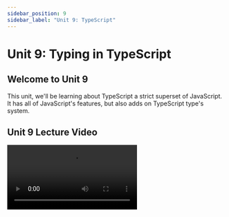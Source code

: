 ```yaml
---
sidebar_position: 9
sidebar_label: "Unit 9: TypeScript"
---
```



# Unit 9: Typing in TypeScript

## Welcome to Unit 9

This unit, we'll be learning about TypeScript a strict superset of JavaScript.
It has all of JavaScript's features, but also adds on TypeScript type's system. 

## Unit 9 Lecture Video

<Video src="https://www.youtube.com/embed/zQnBQ4tB3ZA" />
<Video src="https://www.youtube.com/embed/ahCwqrYpIuM" />


## TypeScript

### What is TypeScript?

TypeScript is a programming language, but it's not really its own programming language. 
It is built on JavaScript, and any syntactically correct JavaScript code will also run in TypeScript.
This means TypeScript can use most JavaScript libraries. 

Why do we use TypeScript if it's basically the same as JavaScript?
In JavaScript we can't catch errors without running our code.
With TypeScript, we can use give our variables types, and use static type checking.
This helps us discover bugs in our code much earlier, and fix them we need to run the code. 

### Typing

JavaScript provides pre-defined types:

- number
- boolean
- string
- void
- null
- undefined
- any

In TypeScript we can give the variables we define types. 

```tsx
let courseNumber: number = 133
console.log("Welcome to IN4MATX " + courseNumber + "!"); 
```

TypeScript will also infer types, if you assign the variable when creating it. 
Typing is optional, and you don't need to use them at all. 
You can do it all in plain JavaScript, and TypeScript will run the same.

```tsx
let courseNumber = 133
console.log("Welcome to IN4MATX " + courseNumber + "!"); 
```

If we are defining an array then we use square brackets after the type. 

```tsx
let array: number[] = [1, 2, 3, 4]
```

We can also specify types in function parameters and return values.

```tsx
function sum(a: number, b: number): number {
	return a + b;
}
```

### Objects and Types

In JavaScript we create objects as so. 
Often times this object will change by adding new fields, so TypeScript may assign the type `any`.

```tsx
const user = {
  name: "Raman",
  id: 0,
};
```

If the object doesn't change then, we can define its type ourselves. 
In TypeScript, we can help define the object's type with an `interface`

```tsx
interface User {
	name: string;
	id: number;
}
```

With the type defined, just as we did other primitive types, we can use it for our variables.

```tsx
const user: User = {
	name: "Raman",
	id: 1
}
```

If our object doesn't match, then TypeScript will tell us. 

```tsx
const user: User = {
    username: "Raman",
    id: 0,
}
// We will get this error:
// Type '{ username: string; id: number; }' is not assignable to type 'User'.
// Object literal may only specify known properties, and 'username' does not exist in type 'User'.ts(2322)
```

We can make our object more flexible by making it indexable. 
However, it does mean that all other fields that were specified are still required in the object. 

```tsx
interface User {
	name: string;
	id: number;
	[key: string]: any;
}

// This is now allowed
const user: User = {
		name: "Raman",
    username: "ramanxg",
    id: 0,
}
```

### Composing Types

We can also create our own types by combining other ones. 

**Unions**

Unions let us declare a type that can be multiple types.
We can use string or number literals to define a set of values a value can be, or we can specify that the variable can be different types. 

```tsx
type LockStates = "locked" | "unlocked";
type someString = string | string[];

// both are valid
let a: someString = "hello"
let b: someString = ["hello", "world", "!"]
```

**Generics**

Generics let us use variable in types. 
We can specify the type when defining the variable, so the type can be used more flexibly.

```tsx
interface MyType<Type> {
    field1: Type;
    field2: Type;
}

const x: MyType<string> = {
    field1: "hello",
    field2: "world"
}

const y: MyType<number> = {
    field1: 1,
    field2: 2
}
```

### Transpile

TypeScript is “transpiled” to JavaScript. 

```tsx
// hello.ts
let courseNumber: number = 133;
console.log('Hello, IN4MATX ' + courseNumber + '!');
```

We transpile with the typescript compiler using`tsc hello.ts`.

```tsx
// hello.js
let courseNumber = 133;
console.log('Hello, IN4MATX ' + courseNumber + '!');
```

We can install the typescript compiler with npm. 

```bash
npm install -g typescript
```

### tsconfig.json

This file will usually be in all of your TypeScript projects.
It lets us specify compiler options to help us transpile our project.

Here is an example `tsconfig.json`. 

```json
{
  "compilerOptions": {
    "module": "system",
    "noImplicitAny": true,
    "removeComments": true,
    "preserveConstEnums": true,
    "outFile": "../../built/local/tsc.js",
    "sourceMap": true
  },
  "include": ["src/**/*"],
  "exclude": ["node_modules", "**/*.spec.ts"]
}
```

There are so many ways to customize it, but usually for beginners, it's best to find similar projects to yours and utilize the same configuration. 

You can read more here: [Documentation - What is a tsconfig.json](https://www.typescriptlang.org/docs/handbook/tsconfig-json.html)

## TypeScript in VSCode

If you're using VSCode, when you are programming in a TypeScript file, it will do some very cool things to help you out. 

If one of the types don't match up. VSCode will highlight it for you. 

![VS Code Highlighting](../static/img/unit9/vscode-highlighting.png)

It can also provide suggestions if the object is typed.

![VS Code Suggestions](../static/img/unit9/vscode-suggestions.png)

There are lots of cool things VSCode can do for us to help us be more efficient when programming. 

[TypeScript Programming with Visual Studio Code](https://code.visualstudio.com/docs/languages/typescript)

## Assignment

We learned about TypeScript this unit, but for this topic, there will only be a quiz. 
For your real assignment, you will be polishing your personal websites, so you can show off to potential employers. 
Feel free to use whatever you want. (React, HTML and CSS, React in TypeScript ⁉️)

### Required Tasks

- Complete the [Quiz](https://forms.gle/pYTXoKTVwjXAVP5h8)
- Polish your Personal Website
    - Add an About Me
    - Add a Picture of yourself.
    - Add the Projects you have done.
    - Add any work experience, club involvement, leadership positions.
    - Add a link to download your resume
    - Add your socials (GitHub, LinkedIn).


:::info

 If you already have a personal website, you don’t need to make a new one. Just submit the URL to your old one.

:::


### Submission
Complete the [Google Form](https://forms.gle/pYTXoKTVwjXAVP5h8).
<iframe src="https://docs.google.com/forms/d/e/1FAIpQLSdDHF5fcsO2DmgmXJUHTczMAbcYzgqe18KJ7hGjs90K88FsGg/viewform?embedded=true" width="100%" height="3500" frameborder="0" marginheight="0" marginwidth="0">Loading…</iframe>

## External Resources
- [https://www.typescriptlang.org/docs/handbook/intro.html](https://www.typescriptlang.org/docs/handbook/intro.html)
- [https://www.freecodecamp.org/news/learn-typescript-beginners-guide/](https://www.freecodecamp.org/news/learn-typescript-beginners-guide/)
